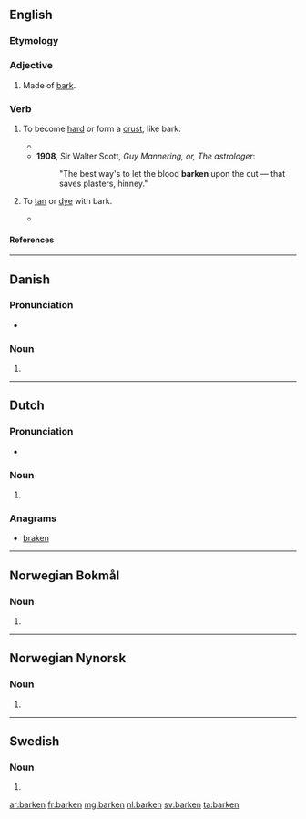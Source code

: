 ==English==

===Etymology===
{{suffix|bark|en|lang=en}}

===Adjective===
{{en-adj|-}}

# {{context|poetic|lang=en}} Made of [[bark]].
#: {{rfquotek|Whittier}}

===Verb===
{{en-verb}}

# {{context|intransitive|UK|_|dialectal|Scotland|lang=en}} To become [[hard]] or form a [[crust]], like bark.
#* {{quote-book|year=1828|author=David Macbeth Moir|title=The Life of Mansie Wauch|chapter=|edition=|url=http://www.gutenberg.org/etext/20767
|passage=The poor patient knew at once his master's tongue, and lifting up one of his eyes, the other being stiff and '''barkened''' down said in a melancholy voice, "Ah, master, do you think I'll get better?"}}
#* '''1908''', Sir Walter Scott, ''Guy Mannering, or, The astrologer'':
#*: "The best way's to let the blood '''barken''' upon the cut — that saves plasters, hinney."
# {{context|transitive|UK|_|dialectal|lang=en}} To [[tan]] or [[dye]] with bark.
#* {{quote-book|year=1818|author=Sir Walter Scott|title=The Heart of Mid-Lothian, Vol. 1., Illustrated|chapter=|edition=|url=http://www.gutenberg.org/etext/6942
|passage="And it wad far better become ye, Mr. Saddletree," continued his helpmate, "since ye say ye hae skeel o' the law, to try if ye can do onything for Effie Deans, puir thing, that's lying up in the tolbooth yonder, cauld, and hungry, and comfortless--A servant lass of ours, Mr. Butler, and as innocent a lass, to my thinking, and as usefu' in the shop--When Mr. Saddletree gangs out,--and ye're aware he's seldom at hame when there's ony o' the plea-houses open,--poor Effie used to help me to tumble the bundles o' '''barkened''' leather up and down, and range out the gudes, and suit a' body's humours--And troth, she could aye please the customers wi' her answers, for she was aye civil, and a bonnier lass wasna in Auld Reekie.}}

====References====
{{R:Century 1911}}
{{Webster 1913}}

----

==Danish==

===Pronunciation===
* {{IPA|/barkən/|[ˈb̥ɑːɡ̊n̩]|lang=da}}

===Noun===
{{head|da|noun form|g=c}}

# {{singular definite of|bark|lang=da}}

----

==Dutch==

===Pronunciation===
* {{audio|Nl-barken.ogg|Audio|lang=nl}}

===Noun===
{{head|nl|noun plural form}}

# {{nl-noun form of|pl|bark}}

===Anagrams===
* [[braken#Dutch|braken]]

----

==Norwegian Bokmål==

===Noun===
{{head|nb|noun form|g=m}}

# {{inflection of|bark||definite|s|lang=nb}}

----

==Norwegian Nynorsk==

===Noun===
{{head|nn|noun form|g=m}}

# {{inflection of|bark||definite|s|lang=nn}}

----

==Swedish==

===Noun===
{{head|sv|noun form}}

# {{sv-noun-form-def|bark}}

[[ar:barken]]
[[fr:barken]]
[[mg:barken]]
[[nl:barken]]
[[sv:barken]]
[[ta:barken]]